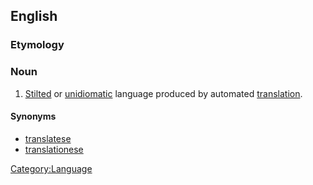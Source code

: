 ==English==

===Etymology===
{{suffix|translator|ese}}

===Noun===
{{en-noun}}

# {{pejorative}} [[stilted|Stilted]] or [[unidiomatic]] language produced by automated [[translation]].

====Synonyms====
* [[translatese]]
* [[translationese]]

[[Category:Language]]